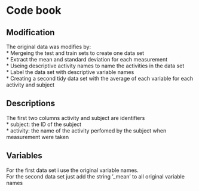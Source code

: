 # Code book

## Modification
The original data was modifies by:  
* Mergeing the test and train sets to create one data set  
* Extract the mean and standard deviation for each measurement  
* Useing descriptive activity names to name the activities in the data set  
* Label the data set with descriptive variable names  
* Creating a second tidy data set with the average of each variable for each activity and subject  

## Descriptions
The first two columns activity and subject are identifiers  
* subject: the ID of the subject  
* activity: the name of the activity perfomed by the subject when measurement were taken

## Variables
For the first data set i use the original variable names.  
For the second data set just add the string '_mean' to all original variable names
